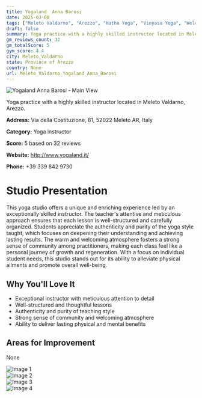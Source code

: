 ```yaml
---
title: Yogaland  Anna Barosi
date: 2025-03-08
tags: ["Meleto Valdarno", "Arezzo", "Hatha Yoga", "Vinyasa Yoga", "Welcoming atmosphere", "Community-focused", "Meleto Valdarno"]  
draft: false
summary: Yoga practice with a highly skilled instructor located in Meleto Valdarno, Arezzo.
gm_reviews_count: 32
gm_totalScore: 5
gym_score: 4.4
city: Meleto_Valdarno
state: Province of Arezzo
country: None
url: Meleto_Valdarno_Yogaland_Anna_Barosi
---
```


<div className="aspect-[16/9] relative my-8">
  <img 
    src="https://lh5.googleusercontent.com/p/AF1QipNFKaKmL-D4eqr6T12dfG89WTIPCzdXGESTEyRL=w1920-h1080-k-no"
    alt="Yogaland  Anna Barosi - Main View"
    className="object-cover absolute inset-0 w-full h-full rounded-lg"
  />
</div>

Yoga practice with a highly skilled instructor located in Meleto Valdarno, Arezzo.

**Address:** Via della Costituzione, 81, 52022 Meleto AR, Italy

**Category:** Yoga instructor

**Score:** 5 based on 32 reviews

**Website:** http://www.yogaland.it/

**Phone:** +39 339 842 9730

# Studio Presentation

This yoga studio offers a unique and enriching experience led by an exceptionally skilled instructor. The teacher's attentive and meticulous approach ensures that each lesson is well-structured and carefully organized. Students appreciate the authenticity and purity of the yoga style taught, which focuses on deepening their understanding and achieving lasting results. The warm and welcoming atmosphere fosters a strong sense of community among practitioners, making each class feel like a personal journey of growth and regeneration. With a focus on individual student needs, this studio stands out for its ability to alleviate physical ailments and promote overall well-being.

## Why You'll Love It

- Exceptional instructor with meticulous attention to detail
- Well-structured and thoughtful lessons
- Authenticity and purity of teaching style
- Strong sense of community and welcoming atmosphere
- Ability to deliver lasting physical and mental benefits

## Areas for Improvement

None

<div className="grid grid-cols-1 xl:grid-cols-2 gap-4 my-8">
<div className="aspect-[4/3] relative"><img src="https://lh5.googleusercontent.com/p/AF1QipMEXj7w4Cvs18kBj8Wnth6flNs5YNd3PJ_B1mam=w1920-h1080-k-no" alt="Image 1" className="object-cover absolute inset-0 w-full h-full rounded-lg" /></div>
<div className="aspect-[4/3] relative"><img src="https://lh5.googleusercontent.com/p/AF1QipNBUEZC2apjIhJ-NcjndA1eWjKssLeGZ3XORV_Q=w1920-h1080-k-no" alt="Image 2" className="object-cover absolute inset-0 w-full h-full rounded-lg" /></div>
<div className="aspect-[4/3] relative"><img src="https://lh5.googleusercontent.com/p/AF1QipOf5RRQiIh-u6dBi3NB0HnwLK78QLjg_LiQagQZ=w1920-h1080-k-no" alt="Image 3" className="object-cover absolute inset-0 w-full h-full rounded-lg" /></div>
<div className="aspect-[4/3] relative"><img src="https://lh5.googleusercontent.com/p/AF1QipOqaVhB5eM7wSBkSBczoJ3gn8UY6i92mVg0gjOZ=w1920-h1080-k-no" alt="Image 4" className="object-cover absolute inset-0 w-full h-full rounded-lg" /></div>
</div>